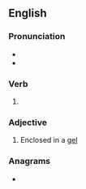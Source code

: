 ==English==

===Pronunciation===
* {{IPA|en|/dʒɛld/}}
* {{rhymes|en|ɛld}}

===Verb===
{{head|en|verb form}}

# {{en-past of|gel}}

===Adjective===
{{en-adj|-}}

# Enclosed in a [[gel]]

===Anagrams===
* {{anagrams|en|a=deegll|Edgell}}
